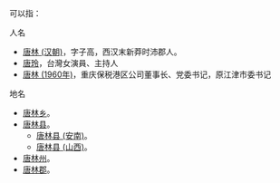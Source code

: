 '''{{PAGENAME}}'''可以指：
;人名
* [[唐林_(汉朝)|唐林 (汉朝)]]，字子高，西汉末新莽时沛郡人。
* [[唐玲|唐玲]]，台灣女演員、主持人
* [[唐林_(1960年)|唐林 (1960年)]]，重庆保税港区公司董事长、党委书记，原江津市委书记
;地名
* [[唐林乡|唐林乡]]。
* [[唐林县|唐林县]]。
**[[唐林县_(安南)|唐林县 (安南)]]。
**[[唐林县_(山西)|唐林县 (山西)]]。
* [[唐林州|唐林州]]。
* [[唐林郡|唐林郡]]。
{{disambig|Cat=二字消歧義|T}}